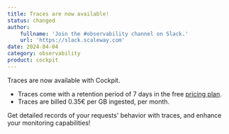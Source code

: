 ```yaml
---
title: Traces are now available! 
status: changed
author:
    fullname: 'Join the #observability channel on Slack.'
    url: 'https://slack.scaleway.com'
date: 2024-04-04
category: observability
product: cockpit
---
```


Traces are now available with Cockpit.

- Traces come with a retention period of 7 days in the free [pricing plan](https://console.scaleway.com/cockpit/plans/).
- Traces are billed 0.35€ per GB ingested, per month.

Get detailed records of your requests' behavior with traces, and enhance your monitoring capabilities!

